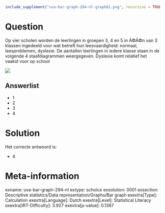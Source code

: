 ```r
include_supplement("uva-bar-graph-294-nl-graph01.png", recursive = TRUE)
```

Question
========

Op vier scholen worden de leerlingen in groepen 3, 4 en 5 in Ã©Ã©n van 3
klassen ingedeeld voor wat betreft hun leesvaardigheid: normaal,
leesproblemen, dyslexie. De aantallen leerlingen in iedere klasse staan
in de volgende 4 staafdiagrammen weergegeven. Dyslexie komt relatief het
vaakst voor op school

![](uva-bar-graph-294-nl-graph01.png)

Answerlist
----------

* 1
* 2
* 3
* 4

Solution
========

Het correcte antwoord is: 

* 4

Meta-information
================
exname: uva-bar-graph-294-nl
extype: schoice
exsolution: 0001
exsection: Descriptive statistics/Data representation/Graphs/Bar graph
exextra[Type]: Calculation
exextra[Language]: Dutch
exextra[Level]: Statistical Literacy
exextra[IRT-Difficulty]: 3.927
exextra[p-value]: 0.1367
